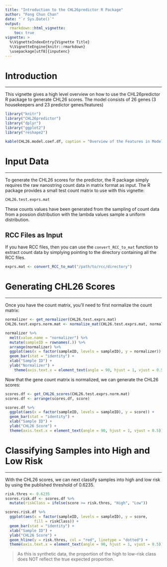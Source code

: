 ```yaml
---
title: "Introduction to the CHL26predictor R Package"
author: "Fong Chun Chan"
date: "`r Sys.Date()`"
output:
  rmarkdown::html_vignette:
    toc: true
vignette: >
  %\VignetteIndexEntry{Vignette Title}
  %\VignetteEngine{knitr::rmarkdown}
  \usepackage[utf8]{inputenc}
---
```


# Introduction
***

This vignette gives a high level overview on how to use the CHL26predictor R package to generate CHL26 scores. The model consists of 26 genes (3 housekeepers and 23 predictor genes/features)

```r
library("knitr")
library("CHL26predictor")
library("dplyr")
library("ggplot2")
library("reshape2")
```

```r
kable(CHL26.model.coef.df, caption = "Overview of the Features in Model")
```

# Input Data
***

To generate the CHL26 scores for the predictor, the R package simply requires the raw nanostring count data in matrix format as input. The R package provides a small test count matrix to use with this vignette:

```r
CHL26.test.exprs.mat
```

These counts values have been generated from the sampling of count data from a possion distribution with the lambda values sample a uniform distribution. 

## RCC Files as Input

If you have RCC files, then you can use the `convert_RCC_to_mat` function to extract count data by simplying pointing to the directory containing all the RCC files.

```r
exprs.mat <- convert_RCC_to_mat("/path/to/rcc/directory")
```

# Generating CHL26 Scores
***

Once you have the count matrix, you'll need to first normalize the count matrix:

```r
normalizer <- get_normalizer(CHL26.test.exprs.mat)
CHL26.test.exprs.norm.mat <- normalize_mat(CHL26.test.exprs.mat, normalizer)

normalizer %>%
  melt(value.name = "normalizer") %>%
  mutate(sampleID = rownames(.)) %>%
  arrange(normalizer) %>%
  ggplot(aes(x = factor(sampleID, levels = sampleID), y = normalizer)) +
  geom_bar(stat = "identity") +
  xlab("Sample ID") +
  ylab("Normalizer") +
	theme(axis.text.x = element_text(angle = 90, hjust = 1, vjust = 0.5))
```

Now that the gene count matrix is normalized, we can generate the CHL26 scores:

```r
scores.df <- get_CHL26_scores(CHL26.test.exprs.norm.mat)
scores.df <- arrange(scores.df, score)

scores.df %>%
  ggplot(aes(x = factor(sampleID, levels = sampleID), y = score)) +
  geom_bar(stat = "identity") +
  xlab("Sample ID") +
  ylab("CHL26 Score") +
  theme(axis.text.x = element_text(angle = 90, hjust = 1, vjust = 0.5))
```

# Classifying Samples into High and Low Risk
***

With the CHL26 scores, we can next classify samples into high and low risk by using the published threshold of 0.6235.

```r
risk.thres <- 0.6235
scores.risk.df <- scores.df %>%
  mutate(riskClass = ifelse(score >= risk.thres, "High", "Low"))

scores.risk.df %>%
  ggplot(aes(x = factor(sampleID, levels = sampleID), y = score, 
             fill = riskClass)) +
  geom_bar(stat = "identity") +
  xlab("Sample ID") +
  ylab("CHL26 Score") +
  geom_hline(y = risk.thres, col = "red", linetype = "dotted") +
  theme(axis.text.x = element_text(angle = 90, hjust = 1, vjust = 0.5))
```

> As this is synthetic data, the proportion of the high to low-risk class does NOT reflect the true expected proportion.
